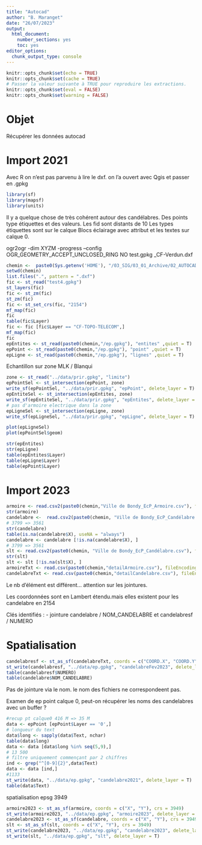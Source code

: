 ```yaml
---
title: "Autocad"
author: "B. Maranget"
date: "26/07/2023"
output: 
  html_document: 
    number_sections: yes
    toc: yes
editor_options: 
  chunk_output_type: console
---
```



```r
knitr::opts_chunk$set(echo = TRUE)
knitr::opts_chunk$set(cache = TRUE)
# Passer la valeur suivante à TRUE pour reproduire les extractions.
knitr::opts_chunk$set(eval = FALSE)
knitr::opts_chunk$set(warning = FALSE)
```


# Objet

Récupérer les données autocad




# Import 2021

Avec R on n'est pas parvenu à lire le dxf. on l'a ouvert avec Qgis et passer en .gpkg


```r
library(sf)
library(mapsf)
library(units)
```




Il y a quelque chose de très cohérent autour des candélabres.
Des points type étiquettes et des valeurs. Les fid sont distants de 10
Les types étiquettes sont sur le calque Blocs éclairage avec attribut et les textes sur calque 0.


ogr2ogr -dim XYZM -progress --config OGR_GEOMETRY_ACCEPT_UNCLOSED_RING NO test.gpkg _CF-Verdun.dxf


```r
chemin <-  paste0(Sys.getenv('HOME'), "/03_SIG/03_01_Archive/02_AUTOCAD/")
setwd(chemin)
list.files(".", pattern = ".dxf")
fic <- st_read("test4.gpkg")
st_layers(fic)
fic <- st_zm(fic)
st_zm(fic)
fic <- st_set_crs(fic, "2154")
mf_map(fic)
fic
table(fic$Layer)
fic <- fic [fic$Layer == "CF-TOPO-TELECOM",]
mf_map(fic)
fic
epEntites <- st_read(paste0(chemin,"/ep.gpkg"), "entites" ,quiet = T)
epPoint <- st_read(paste0(chemin,"/ep.gpkg"), "point" ,quiet = T)
epLigne <- st_read(paste0(chemin,"/ep.gpkg"), "lignes" ,quiet = T)
```

Echantillon sur zone MLK / Blanqui

```r
zone <- st_read("../data/prir.gpkg", "limite")
epPointSel <- st_intersection(epPoint, zone)
write_sf(epPointSel, "../data/prir.gpkg", "epPoint", delete_layer = T)
epEntiteSel <- st_intersection(epEntites, zone)
write_sf(epEntiteSel, "../data/prir.gpkg", "epEntites", delete_layer = T)
# pas d'armoire electrique dans la zone
epLigneSel <- st_intersection(epLigne, zone)
write_sf(epLigneSel, "../data/prir.gpkg", "epLigne", delete_layer = T)
```

```r
plot(epLigneSel)
plot(epPointSel$geom)
```


```r
str(epEntites)
str(epLigne)
table(epEntites$Layer)
table(epLigne$Layer)
table(epPoint$Layer)
```

# Import 2023


```r
armoire <- read.csv2(paste0(chemin,"Ville de Bondy_EcP_Armoire.csv"), fileEncoding = "CP1252", dec = ".")
str(armoire)
candelabre <-  read.csv2(paste0(chemin, "Ville de Bondy_EcP_Candélabre.csv"), fileEncoding = "CP1252", dec = ".")
# 3799 => 3561
str(candelabre)
table(is.na(candelabre$X), useNA = "always")
candelabre <- candelabre [!is.na(candelabre$X), ]
# 3799 => 3561
slt <- read.csv2(paste0(chemin, "Ville de Bondy_EcP_Candélabre.csv"), fileEncoding = "CP1252", dec =".")
str(slt)
slt <- slt [!is.na(slt$X), ]
armoireTxt <- read.csv(paste0(chemin,"detailArmoire.csv"), fileEncoding = "UTF-8")
candelabreTxt <- read.csv(paste0(chemin,"detailCandelabre.csv"), fileEncoding = "UTF-8")
```

Le nb d'élément est différent... attention sur les jointures.

Les coordonnées sont en Lambert étendu.mais elles existent pour les candelabre en 2154

Clés identifiés :
- jointure candelabre / NOM_CANDELABRE et candelabresf / NUMERO

# Spatialisation


```r
candelabresf <- st_as_sf(candelabreTxt, coords = c("COORD.X", "COORD.Y"), crs = 4326)
st_write(candelabresf, "../data/ep.gpkg", "candelabreFev2023", delete_layer = T)
table(candelabresf$NUMERO)
table(candelabre$NOM_CANDELABRE)
```


Pas de jointure via le nom. le nom des fichiers ne correspondeent pas. 

Examen de ep point calque 0, peut-on récupérer les noms des candelabres avec un buffer ?


```r
#recup pt calque0 416 M => 35 M
data <- epPoint [epPoint$Layer == '0',]
# longueur du text
data$long <- sapply(data$Text, nchar)
table(data$long)
data <- data [data$long %in% seq(5,9),]
# 13 500
# filtre uniquement commençant par 2 chiffres
ind <- grep("^[0-9]{2}",data$Text)
data <- data [ind,]
#1133
st_write(data, "../data/ep.gpkg", "candelabre2021", delete_layer = T)
table(data$Text)
```

spatialisation epsg 3949 


```r
armoire2023 <- st_as_sf(armoire, coords = c("X", "Y"), crs = 3949)
st_write(armoire2023, "../data/ep.gpkg", "armoire2023", delete_layer = T)
candelabre2023 <- st_as_sf(candelabre, coords = c("X", "Y"), crs = 3949)
slt <- st_as_sf(slt, coords = c("X", "Y"), crs = 3949)
st_write(candelabre2023, "../data/ep.gpkg", "candelabre2023", delete_layer = T)
st_write(slt, "../data/ep.gpkg", "slt", delete_layer = T)
```

